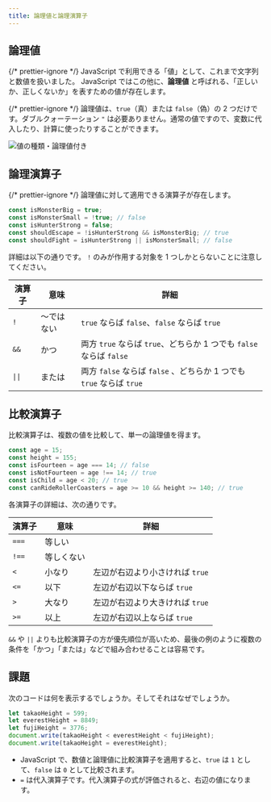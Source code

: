 ```yaml
---
title: 論理値と論理演算子
---
```


## <Term type="javascriptBoolean">論理値</Term>

{/* prettier-ignore */}
<Term type="javascript">JavaScript</Term> で利用できる「<Term type="javascriptValue">値</Term>」として、これまで<Term type="javascriptString">文字列</Term>と<Term type="javascriptNumber">数値</Term>を扱いました。
JavaScript ではこの他に、<Term type="javascriptBoolean">**論理値**</Term> と呼ばれる、「正しいか、正しくないか」を表すための<Term type="javascriptValue">値</Term>が存在します。

{/* prettier-ignore */}
<Term type="javascriptBoolean">論理値</Term>は、`true`（真）または `false`（偽）の 2 つだけです。ダブルクォーテーション `"` は必要ありません。通常の<Term type="javascriptValue">値</Term>ですので、<Term type="javascriptVariable">変数</Term>に<Term type="javascriptAssignment">代入</Term>したり、計算に使ったりすることができます。

![値の種類・論理値付き](./value-types-with-boolean.drawio.svg)

## 論理<Term type="javascriptOperator">演算子</Term>

{/* prettier-ignore */}
<Term type="javascriptBoolean">論理値</Term>に対して適用できる<Term type="javascriptOperator">演算子</Term>が存在します。

```javascript
const isMonsterBig = true;
const isMonsterSmall = !true; // false
const isHunterStrong = false;
const shouldEscape = !isHunterStrong && isMonsterBig; // true
const shouldFight = isHunterStrong || isMonsterSmall; // false
```

詳細は以下の通りです。 `!` のみが作用する対象を 1 つしかとらないことに注意してください。

| 演算子 | 意味       | 詳細                                                                 |
| ------ | ---------- | -------------------------------------------------------------------- |
| `!`    | ～ではない | `true` ならば `false`、`false` ならば `true`                         |
| `&&`   | かつ       | 両方 `true` ならば `true`、どちらか 1 つでも `false` ならば `false`  |
| `\|\|` | または     | 両方 `false` ならば `false` 、どちらか 1 つでも `true` ならば `true` |

## 比較<Term type="javascriptOperator">演算子</Term>

比較<Term type="javascriptOperator">演算子</Term>は、複数の<Term type="javascriptValue">値</Term>を比較して、単一の<Term type="javascriptBoolean">論理値</Term>を得ます。

```javascript
const age = 15;
const height = 155;
const isFourteen = age === 14; // false
const isNotFourteen = age !== 14; // true
const isChild = age < 20; // true
const canRideRollerCoasters = age >= 10 && height >= 140; // true
```

各<Term type="javascriptOperator">演算子</Term>の詳細は、次の通りです。

| 演算子 | 意味       | 詳細                            |
| ------ | ---------- | ------------------------------- |
| `===`  | 等しい     |                                 |
| `!==`  | 等しくない |                                 |
| `<`    | 小なり     | 左辺が右辺より小さければ `true` |
| `<=`   | 以下       | 左辺が右辺以下ならば `true`     |
| `>`    | 大なり     | 左辺が右辺より大きければ `true` |
| `>=`   | 以上       | 左辺が右辺以上ならば `true`     |

`&&` や `||` よりも比較<Term type="javascriptOperator">演算子</Term>の方が<Term type="javascriptOperatorPriority">優先順位</Term>が高いため、最後の例のように複数の条件を「かつ」「または」などで組み合わせることは容易です。

## 課題

次のコードは何を表示するでしょうか。そしてそれはなぜでしょうか。

<!-- prettier-ignore -->
```javascript
let takaoHeight = 599;
let everestHeight = 8849;
let fujiHeight = 3776;
document.write(takaoHeight < everestHeight < fujiHeight);
document.write(takaoHeight = everestHeight);
```

<ViewSource url={import.meta.url} path="_samples/weird-comparison" />

- JavaScript で、数値と論理値に比較<Term type="javascriptOperator">演算子</Term>を適用すると、`true` は `1` として、`false` は `0` として比較されます。
- `=` は代入演算子です。代入<Term type="javascriptOperator">演算子</Term>の<Term type="javascriptExpression">式</Term>が<Term type="javascriptEvaluation">評価</Term>されると、右辺の<Term type="javascriptValue">値</Term>になります。
